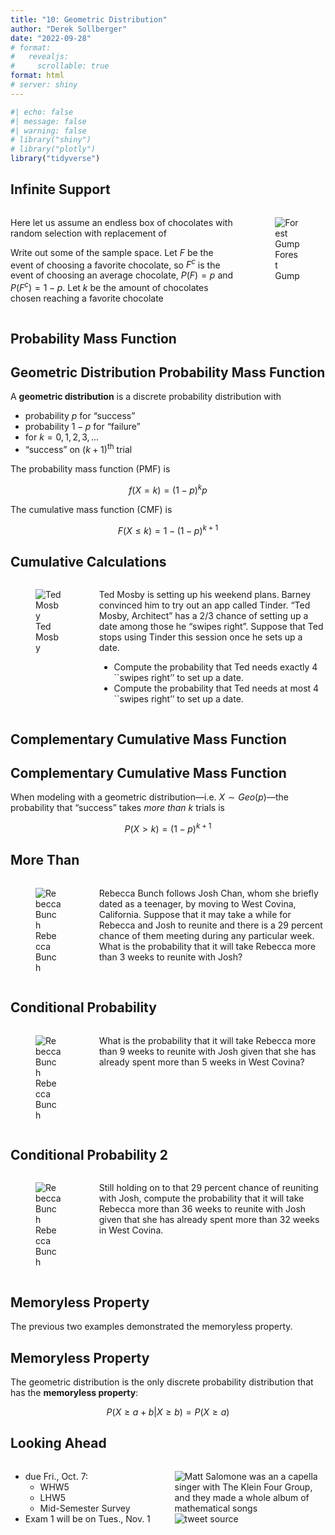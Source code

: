 ```yaml
---
title: "10: Geometric Distribution"
author: "Derek Sollberger"
date: "2022-09-28"
# format: 
#   revealjs:
#     scrollable: true
format: html
# server: shiny
---
```


\newcommand{\ds}{\displaystyle}

```r
#| echo: false
#| message: false
#| warning: false
# library("shiny")
# library("plotly")
library("tidyverse")
```


## Infinite Support

:::: {.columns}

::: {.column width="75%"}
Here let us assume an endless box of chocolates with random selection with replacement of

\begin{itemize}
    \item  Probability $p$ of selecting a favorite chocolate
    \item  Probability $1-p$ of selecting an average chocolate
    \item  Stopping when a favorite is selected
\end{itemize}

Write out some of the sample space.	Let $F$ be the event of choosing a favorite chocolate, so $F^{c}$ is the event of choosing an average chocolate, $P(F) = p$ and $P(F^{c}) = 1-p$.  Let $k$ be the amount of chocolates chosen \textit{before} reaching a favorite chocolate
:::

::: {.column width="25%"}
![Forest Gump](Forrest Gump_-_box of chocolates.png)
:::

::::


## Probability Mass Function

:::{.callout-note}
## Geometric Distribution Probability Mass Function

A **geometric distribution** is a discrete probability distribution with

- probability $p$ for "success"
- probability $1-p$ for "failure"
- for $k = 0, 1, 2, 3, ...$
- "success" on $(k+1)^{\text{th}}$ trial

The probability mass function (PMF) is

$$f(X = k) = (1-p)^{k}p$$

The cumulative mass function (CMF) is

$$F(X \leq k) = 1 - (1-p)^{k+1}$$

:::


## Cumulative Calculations

:::: {.columns}

::: {.column width="25%"}
![Ted Mosby](TedMosbyArchitect.png)	
:::

::: {.column width="75%"}
Ted Mosby is setting up his weekend plans.  Barney convinced him to try out an app called Tinder.  "Ted Mosby, Architect" has a 2/3 chance of setting up a date among those he "swipes right".  Suppose that Ted stops using Tinder this session once he sets up a date.

- Compute the probability that Ted needs exactly 4 ``swipes right'' to set up a date.
- Compute the probability that Ted needs at most 4 ``swipes right'' to set up a date.

:::

::::


## Complementary Cumulative Mass Function

:::{.callout-tip}
## Complementary Cumulative Mass Function

When modeling with a geometric distribution---i.e. $X \sim Geo(p)$---the probability that "success" takes *more than* $k$ trials is

$$P(X > k) = (1-p)^{k+1}$$

:::

::::: {.panel-tabset}

## More Than

:::: {.columns}

::: {.column width="25%"}
![Rebecca Bunch](RebeccaBunch1.png)	
:::

::: {.column width="75%"}

Rebecca Bunch follows Josh Chan, whom she briefly dated as a teenager, by moving to West Covina, California.  Suppose that it may take a while for Rebecca and Josh to reunite and there is a 29 percent chance of them meeting during any particular week.  What is the probability that it will take Rebecca more than 3 weeks to reunite with Josh?
:::
::::

## Conditional Probability

:::: {.columns}

::: {.column width="25%"}
![Rebecca Bunch](RebeccaBunch2.png)	
:::

::: {.column width="75%"}

What is the probability that it will take Rebecca more than 9 weeks to reunite with Josh given that she has already spent more than 5 weeks in West Covina?
:::
::::

## Conditional Probability 2

:::: {.columns}

::: {.column width="25%"}
![Rebecca Bunch](RebeccaBunch2.png)	
:::

::: {.column width="75%"}

Still holding on to that 29 percent chance of reuniting with Josh, compute the probability that it will take Rebecca more than 36 weeks to reunite with Josh given that she has already spent more than 32 weeks in West Covina.
:::
::::
:::::

## Memoryless Property

The previous two examples demonstrated the memoryless property. 

:::{.callout-tip}
## Memoryless Property
The geometric distribution is the only discrete probability distribution that has the **memoryless property**:

$$P(X \geq a + b | X \geq b) = P(X \geq a)$$

:::

## Looking Ahead

:::: {.columns}

::: {.column width="50%"}
- due Fri., Oct. 7:
  - WHW5
  - LHW5
  - Mid-Semester Survey
  
- Exam 1 will be on Tues., Nov. 1

:::

::: {.column width="50%"}
![Matt Salomone was an a capella singer with The Klein Four Group, and they made a whole album of mathematical songs](boring.png)
![tweet source](https://mobile.twitter.com/matthematician/status/1574372761144811520)




:::

::::

















:::: {.columns}

::: {.column width="50%"}
	
:::

::: {.column width="50%"}

:::

::::

:::: {.panel-tabset}



::::
